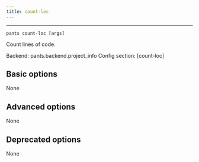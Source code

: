 ```yaml
---
title: count-loc
---
```



---

```
pants count-loc [args]
```

Count lines of code.

Backend: <span className="color--primary">pants.backend.project_info</span>
Config section: <span className="color--primary">[count-loc]</span>

<span className={styles.options}>

## Basic options

None

## Advanced options

None

## Deprecated options

None

</span>
